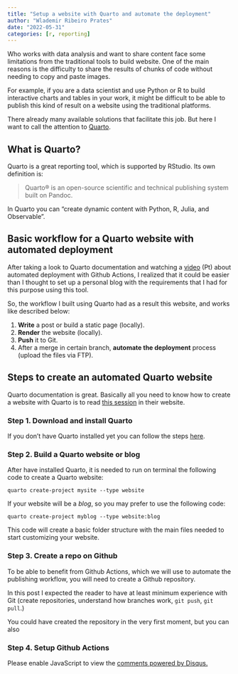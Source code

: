 ```yaml
---
title: "Setup a website with Quarto and automate the deployment"
author: "Wlademir Ribeiro Prates"
date: "2022-05-31"
categories: [r, reporting]
---
```


Who works with data analysis and want to share content face some limitations from the traditional tools to build website. One of the main reasons is the difficulty to share the results of chunks of code without needing to copy and paste images.

For example, if you are a data scientist and use Python or R to build interactive charts and tables in your work, it might be difficult to be able to publish this kind of result on a website using the traditional platforms.

There already many available solutions that facilitate this job. But here I want to call the attention to [Quarto](https://quarto.org/).

## What is Quarto?

Quarto is a great reporting tool, which is supported by RStudio. Its own definition is:

> Quarto® is an open-source scientific and technical publishing system built on Pandoc.

In Quarto you can "create dynamic content with Python, R, Julia, and Observable".

## Basic workflow for a Quarto website with automated deployment

After taking a look to Quarto documentation and watching a [video](https://www.youtube.com/watch?v=3cLbh-k2qKk) (Pt) about automated deployment with Github Actions, I realized that it could be easier than I thought to set up a personal blog with the requirements that I had for this purpose using this tool.

So, the workflow I built using Quarto had as a result this website, and works like described below:

1. **Write** a post or build a static page (locally).
2. **Render** the website (locally).
3. **Push** it to Git.
4. After a merge in certain branch, **automate the deployment** process (upload the files via FTP).

## Steps to create an automated Quarto website

Quarto documentation is great. Basically all you need to know how to create a website with Quarto is to read [this session](https://quarto.org/docs/websites/) in their website.

### Step 1. Download and install Quarto

If you don't have Quarto installed yet you can follow the steps [here](https://quarto.org/docs/get-started/).

### Step 2. Build a Quarto website or blog

After have installed Quarto, it is needed to run on terminal the following code to create a Quarto website:

```
quarto create-project mysite --type website
```

If your website will be a *blog*, so you may prefer to use the following code:

```
quarto create-project myblog --type website:blog
```

This code will create a basic folder structure with the main files needed to start customizing your website.

### Step 3. Create a repo on Github

To be able to benefit from Github Actions, which we will use to automate the publishing workflow, you will need
to create a Github repository.

In this post I expected the reader to have at least minimum experience with Git (create repositories, understand how branches work, `git push`, `git pull`.)

You could have created the repository in the very first moment, but you can also 

### Step 4. Setup Github Actions

<!-- - I write a post in a Quarto file (`.qmd`) using Markdown syntax. I can add code chunks to the post and show the results (with interactivity, depending on the libraries used). It is similar with what we have for Jupyter notebooks (but with more possibilities), and basically the same we have for RMarkdown documents. -->

<!-- Yesterday after my work I was doing an interesting thing (at least for me:sweat_smile:). Some years ago I had a blog (using wordpress), then for some reasons I decided to move the content of this blog to another website. But I was always with the idea of reactivating a personal blog (not using wordpress). Then, yesterday I created a repo from the Quarto (R package for publishing) website template and I setup the repo with GitHub actions, in a way that every time you push on main branch it will "deploy the website" (upload the files to the host via ftp). As I am not so used with Github actions, making it work was awesome! -->


<div id="disqus_thread"></div>
<script>
    /**
    *  RECOMMENDED CONFIGURATION VARIABLES: EDIT AND UNCOMMENT THE SECTION BELOW TO INSERT DYNAMIC VALUES FROM YOUR PLATFORM OR CMS.
    *  LEARN WHY DEFINING THESE VARIABLES IS IMPORTANT: https://disqus.com/admin/universalcode/#configuration-variables    */
    /*
    var disqus_config = function () {
    this.page.url = PAGE_URL;  // Replace PAGE_URL with your page's canonical URL variable
    this.page.identifier = PAGE_IDENTIFIER; // Replace PAGE_IDENTIFIER with your page's unique identifier variable
    };
    */
    (function() { // DON'T EDIT BELOW THIS LINE
    var d = document, s = d.createElement('script');
    s.src = 'https://wrprates.disqus.com/embed.js';
    s.setAttribute('data-timestamp', +new Date());
    (d.head || d.body).appendChild(s);
    })();
</script>
<noscript>Please enable JavaScript to view the <a href="https://disqus.com/?ref_noscript">comments powered by Disqus.</a></noscript>
